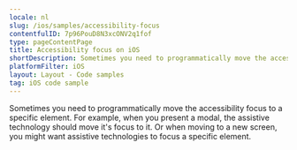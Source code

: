 ```yaml
---
locale: nl
slug: /ios/samples/accessibility-focus
contentfulID: 7p96PouD8N3xcONV2q1fof
type: pageContentPage
title: Accessibility focus on iOS
shortDescription: Sometimes you need to programmatically move the accessibility focus to a specific element.
platformFilter: iOS
layout: Layout - Code samples
tag: iOS code sample
---
```


Sometimes you need to programmatically move the accessibility focus to a specific element. For example, when you present a modal, the assistive technology should move it's focus to it. Or when moving to a new screen, you might want assistive technologies to focus a specific element.

<CodeSample id="accessibility-focus" locale="nl" platform="ios"/>